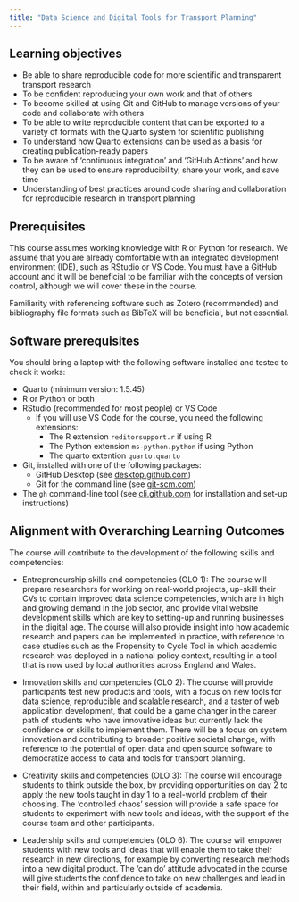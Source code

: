 ```yaml
---
title: "Data Science and Digital Tools for Transport Planning"
---
```

<!-- Course team (TBC):

Robin Lovelace, Rosa Felix, TBC -->

## Learning objectives

- Be able to share reproducible code for more scientific and transparent transport research
- To be confident reproducing your own work and that of others
- To become skilled at using Git and GitHub to manage versions of your code and collaborate with others
- To be able to write reproducible content that can be exported to a variety of formats with the Quarto system for scientific publishing
- To understand how Quarto extensions can be used as a basis for creating publication-ready papers
- To be aware of 'continuous integration' and 'GitHub Actions' and how they can be used to ensure reproducibility, share your work, and save time
- Understanding of best practices around code sharing and collaboration for reproducible research in transport planning

## Prerequisites

This course assumes working knowledge with R or Python for research.
We assume that you are already comfortable with an integrated development environment (IDE), such as RStudio or VS Code.
You must have a GitHub account and it will be beneficial to be familiar with the concepts of version control, although we will cover these in the course.

Familiarity with referencing software such as Zotero (recommended) and bibliography file formats such as BibTeX will be beneficial, but not essential.

## Software prerequisites

You should bring a laptop with the following software installed and tested to check it works:

- Quarto (minimum version: 1.5.45)
- R or Python or both
- RStudio (recommended for most people) or VS Code
  - If you will use VS Code for the course, you need the following extensions:
    - The R extension `reditorsupport.r` if using R
    - The Python extension `ms-python.python` if using Python
    - The quarto extention `quarto.quarto`
- Git, installed with one of the following packages:
  - GitHub Desktop (see [desktop.github.com](https://desktop.github.com/))
  - Git for the command line (see [git-scm.com](https://git-scm.com/book/en/v2/Getting-Started-Installing-Git))
- The `gh` command-line tool (see [cli.github.com](https://cli.github.com/) for installation and set-up instructions)

## Alignment with Overarching Learning Outcomes

<!-- ### OLO 1: Entrepreneurship skills and competencies

> The capacity to identify, synthesize and act upon opportunities and ideas to create social, cultural and financial
value for others, including translating innovations into feasible business solutions, with sustainability at their
core, and to lead and support others in this process.

### OLO 2: Innovation skills and competencies

The ability to evaluate the research experiences combined with the knowledge, ideas and technology of
others to create, test and implement new or significantly improved products, services, processes, policies, new
business models or jobs, and to mobilize system innovation to contribute to broader societal change, while
evaluating the unintended consequences of innovation and technology.

### OLO 3: Creativity skills and competencies

The ability to extend boundaries and systematically explore and generate new ideas and to inspire and support others in this process and contribute to the further development of those ideas.

### OLO 4: Intercultural skills and competencies

The ability to engage and act internationally and to function effectively ‐ in research and other activities ‐ 
across cultures, sectors and/or organizations, to think and act appropriately and to communicate and work
with people from different cultural and organizational backgrounds.

### OLO 5: Making value judgments and sustainability competencies

The ability to identify short‐ and long‐term future consequences of plans and decisions from an integrated
scientific, ethical and intergenerational perspective and to merge this into their professional activities, moving
towards a sustainable and green society.


### OLO 6: Leadership skills and competencies

The ability of decision‐making and leadership based on a holistic understanding of the contributions of Higher Education, research and business to value creation. -->

The course will contribute to the development of the following skills and competencies:

- Entrepreneurship skills and competencies (OLO 1): The course will prepare researchers for working on real-world projects, up-skill their CVs to contain improved data science competencies, which are in high and growing demand in the job sector, and provide vital website development skills which are key to setting-up and running businesses in the digital age. The course will also provide insight into how academic research and papers can be implemented in practice, with reference to case studies such as the Propensity to Cycle Tool in which academic research was deployed in a national policy context, resulting in a tool that is now used by local authorities across England and Wales.

- Innovation skills and competencies (OLO 2): The course will provide participants test new products and tools, with a focus on new tools for data science, reproducible and scalable research, and a taster of web application development, that could be a game changer in the career path of students who have innovative ideas but currently lack the confidence or skills to implement them. There will be a focus on system innovation and contributing to broader positive societal change, with reference to the potential of open data and open source software to democratize access to data and tools for transport planning.

- Creativity skills and competencies (OLO 3): The course will encourage students to think outside the box, by providing opportunities on day 2 to apply the new tools taught in day 1 to a real-world problem of their choosing. The 'controlled chaos' session will provide a safe space for students to experiment with new tools and ideas, with the support of the course team and other participants.

- Leadership skills and competencies (OLO 6): The course will empower students with new tools and ideas that will enable them to take their research in new directions, for example by converting research methods into a new digital product. The 'can do' attitude advocated in the course will give students the confidence to take on new challenges and lead in their field, within and particularly outside of academia.